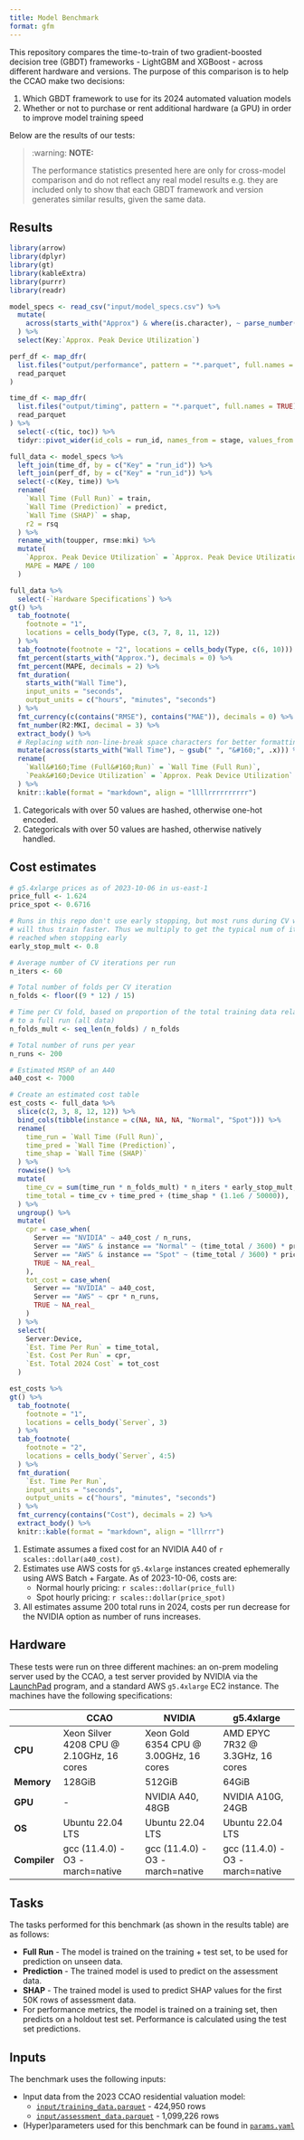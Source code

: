 ```yaml
---
title: Model Benchmark
format: gfm
---
```


This repository compares the time-to-train of two gradient-boosted decision tree (GBDT) frameworks - LightGBM and XGBoost - across different hardware and versions. The purpose of this comparison is to help the CCAO make two decisions:

1. Which GBDT framework to use for its 2024 automated valuation models
2. Whether or not to purchase or rent additional hardware (a GPU) in order to improve model training speed

Below are the results of our tests:

> :warning: **NOTE:**
>
> The performance statistics presented here are only for cross-model comparison and do not reflect any real model results e.g. they are included only to show that each GBDT framework and version generates similar results, given the same data.

## Results

```r
library(arrow)
library(dplyr)
library(gt)
library(kableExtra)
library(purrr)
library(readr)

model_specs <- read_csv("input/model_specs.csv") %>%
  mutate(
    across(starts_with("Approx") & where(is.character), ~ parse_number(.x))
  ) %>%
  select(Key:`Approx. Peak Device Utilization`)

perf_df <- map_dfr(
  list.files("output/performance", pattern = "*.parquet", full.names = TRUE),
  read_parquet
)

time_df <- map_dfr(
  list.files("output/timing", pattern = "*.parquet", full.names = TRUE),
  read_parquet
) %>%
  select(-c(tic, toc)) %>%
  tidyr::pivot_wider(id_cols = run_id, names_from = stage, values_from = time)

full_data <- model_specs %>%
  left_join(time_df, by = c("Key" = "run_id")) %>%
  left_join(perf_df, by = c("Key" = "run_id")) %>%
  select(-c(Key, time)) %>%
  rename(
    `Wall Time (Full Run)` = train,
    `Wall Time (Prediction)` = predict,
    `Wall Time (SHAP)` = shap,
    r2 = rsq
  ) %>%
  rename_with(toupper, rmse:mki) %>%
  mutate(
    `Approx. Peak Device Utilization` = `Approx. Peak Device Utilization` / 100,
    MAPE = MAPE / 100
  )
```

```r
full_data %>%
  select(-`Hardware Specifications`) %>%
gt() %>%
  tab_footnote(
    footnote = "1",
    locations = cells_body(Type, c(3, 7, 8, 11, 12))
  ) %>%
  tab_footnote(footnote = "2", locations = cells_body(Type, c(6, 10))) %>%
  fmt_percent(starts_with("Approx."), decimals = 0) %>%
  fmt_percent(MAPE, decimals = 2) %>%
  fmt_duration(
    starts_with("Wall Time"),
    input_units = "seconds",
    output_units = c("hours", "minutes", "seconds")
  ) %>%
  fmt_currency(c(contains("RMSE"), contains("MAE")), decimals = 0) %>%
  fmt_number(R2:MKI, decimal = 3) %>%
  extract_body() %>%
  # Replacing with non-line-break space characters for better formatting
  mutate(across(starts_with("Wall Time"), ~ gsub(" ", "&#160;", .x))) %>%
  rename(
    `Wall&#160;Time (Full&#160;Run)` = `Wall Time (Full Run)`,
    `Peak&#160;Device Utilization` = `Approx. Peak Device Utilization`
  ) %>%
  knitr::kable(format = "markdown", align = "llllrrrrrrrrrr")
```

1. Categoricals with over 50 values are hashed, otherwise one-hot encoded.
2. Categoricals with over 50 values are hashed, otherwise natively handled.

## Cost estimates

```r
# g5.4xlarge prices as of 2023-10-06 in us-east-1
price_full <- 1.624
price_spot <- 0.6716

# Runs in this repo don't use early stopping, but most runs during CV will and
# will thus train faster. Thus we multiply to get the typical num of iters
# reached when stopping early
early_stop_mult <- 0.8

# Average number of CV iterations per run
n_iters <- 60

# Total number of folds per CV iteration
n_folds <- floor((9 * 12) / 15)

# Time per CV fold, based on proportion of the total training data relative
# to a full run (all data)
n_folds_mult <- seq_len(n_folds) / n_folds

# Total number of runs per year
n_runs <- 200

# Estimated MSRP of an A40
a40_cost <- 7000

# Create an estimated cost table
est_costs <- full_data %>%
  slice(c(2, 3, 8, 12, 12)) %>%
  bind_cols(tibble(instance = c(NA, NA, NA, "Normal", "Spot"))) %>%
  rename(
    time_run = `Wall Time (Full Run)`,
    time_pred = `Wall Time (Prediction)`,
    time_shap = `Wall Time (SHAP)`
  ) %>%
  rowwise() %>%
  mutate(
    time_cv = sum(time_run * n_folds_mult) * n_iters * early_stop_mult,
    time_total = time_cv + time_pred + (time_shap * (1.1e6 / 50000)),
  ) %>%
  ungroup() %>%
  mutate(
    cpr = case_when(
      Server == "NVIDIA" ~ a40_cost / n_runs,
      Server == "AWS" & instance == "Normal" ~ (time_total / 3600) * price_full,
      Server == "AWS" & instance == "Spot" ~ (time_total / 3600) * price_spot,
      TRUE ~ NA_real_
    ),
    tot_cost = case_when(
      Server == "NVIDIA" ~ a40_cost,
      Server == "AWS" ~ cpr * n_runs,
      TRUE ~ NA_real_
    )
  ) %>%
  select(
    Server:Device,
    `Est. Time Per Run` = time_total,
    `Est. Cost Per Run` = cpr,
    `Est. Total 2024 Cost` = tot_cost
  )

est_costs %>%
gt() %>%
  tab_footnote(
    footnote = "1",
    locations = cells_body(`Server`, 3)
  ) %>%
  tab_footnote(
    footnote = "2",
    locations = cells_body(`Server`, 4:5)
  ) %>%
  fmt_duration(
    `Est. Time Per Run`,
    input_units = "seconds",
    output_units = c("hours", "minutes", "seconds")
  ) %>%
  fmt_currency(contains("Cost"), decimals = 2) %>%
  extract_body() %>%
  knitr::kable(format = "markdown", align = "lllrrr")
```

1. Estimate assumes a fixed cost for an NVIDIA A40 of `r scales::dollar(a40_cost)`.
2. Estimates use AWS costs for `g5.4xlarge` instances created ephemerally using AWS Batch + Fargate. As of 2023-10-06, costs are:
    - Normal hourly pricing: `r scales::dollar(price_full)`
    - Spot hourly pricing: `r scales::dollar(price_spot)`
3. All estimates assume 200 total runs in 2024, costs per run decrease for the NVIDIA option as number of runs increases.

## Hardware

These tests were run on three different machines: an on-prem modeling server used by the CCAO, a test server provided by NVIDIA via the [LaunchPad](https://www.nvidia.com/en-us/launchpad/) program, and a standard AWS `g5.4xlarge` EC2 instance. The machines have the following specifications:

|              | CCAO                                     | NVIDIA                                 | g5.4xlarge                             |
|--------------|------------------------------------------|----------------------------------------| ---------------------------------------|
| **CPU**      | Xeon Silver 4208 CPU @ 2.10GHz, 16 cores | Xeon Gold 6354 CPU @ 3.00GHz, 16 cores | AMD EPYC 7R32 @ 3.3GHz, 16 cores       |
| **Memory**   | 128GiB                                   | 512GiB                                 | 64GiB                                  |
| **GPU**      | -                                        | NVIDIA A40, 48GB                       | NVIDIA A10G, 24GB                      |
| **OS**       | Ubuntu 22.04 LTS                         | Ubuntu 22.04 LTS                       | Ubuntu 22.04 LTS                       |
| **Compiler** | gcc (11.4.0) -O3 -march=native           | gcc (11.4.0) -O3 -march=native         | gcc (11.4.0) -O3 -march=native         |

## Tasks

The tasks performed for this benchmark (as shown in the results table) are as follows:

- **Full Run** - The model is trained on the training + test set, to be used for prediction on unseen data.
- **Prediction** - The trained model is used to predict on the assessment data.
- **SHAP** - The trained model is used to predict SHAP values for the first 50K rows of assessment data.
- For performance metrics, the model is trained on a training set, then predicts on a holdout test set. Performance is calculated using the test set predictions.

## Inputs

The benchmark uses the following inputs:

- Input data from the 2023 CCAO residential valuation model:
  - [`input/training_data.parquet`](https://ccao-data-public-us-east-1.s3.amazonaws.com/models/inputs/res/2023/training_data.parquet) - 424,950 rows
  - [`input/assessment_data.parquet`](https://ccao-data-public-us-east-1.s3.amazonaws.com/models/inputs/res/2023/assessment_data.parquet) - 1,099,226 rows
- (Hyper)parameters used for this benchmark can be found in [`params.yaml`](./params.yaml)
